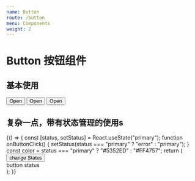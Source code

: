 ```yaml
---
name: Button
route: /button
menu: Components
weight: 2
---
```



# Button 按钮组件

<Props of={Button} />
<Props of={TestButton} />

## 基本使用

<Playground>
  <Button>Open</Button>
  <Button type="error">Open</Button>
  <Button type="default">Open</Button>
</Playground>

## 复杂一点，带有状态管理的使用s

<Playground>
  {() => {
    const [status, setStatus] = React.useState("primary");
    function onButtonClick() {
      setStatus(status === "primary" ? "error" : "primary");
    }
    const color = status === "primary" ? "#5352ED" : "#FF4757";
    return (
      <div>
        <Button onClick={onButtonClick} type={status}>
          change Status
        </Button>
        <div style={{ backgroundColor: color }} className="button-status">
          button status
        </div>
      </div>
    );
  }}
</Playground>
